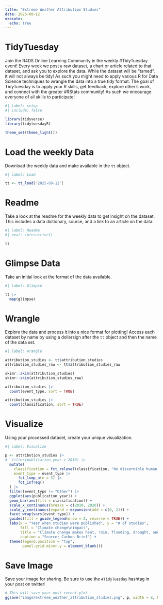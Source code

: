 ```yaml
---
title: "Extreme Weather Attribution Studies"
date: 2025-08-12
execute: 
  echo: true
---
```


# TidyTuesday

Join the R4DS Online Learning Community in the weekly #TidyTuesday event!
Every week we post a raw dataset, a chart or article related to that dataset, and ask you to explore the data.
While the dataset will be “tamed”, it will not always be tidy! As such you might need to apply various R for Data Science techniques to wrangle the data into a true tidy format.
The goal of TidyTuesday is to apply your R skills, get feedback, explore other’s work, and connect with the greater #RStats community!
As such we encourage everyone of all skills to participate!

```r
#| label: setup
#| include: false

library(tidyverse)
library(tidytuesdayR)

theme_set(theme_light())
```

# Load the weekly Data

Download the weekly data and make available in the `tt` object.

```r
#| label: Load

tt <- tt_load("2025-08-12")

```

# Readme

Take a look at the readme for the weekly data to get insight on the dataset.
This includes a data dictionary, source, and a link to an article on the data.

```r
#| label: Readme
#| eval: interactive()

tt

```

# Glimpse Data

Take an initial look at the format of the data available.

```r
#| label: Glimpse

tt |> 
  map(glimpse)
```

# Wrangle

Explore the data and process it into a nice format for plotting! Access each dataset by name by using a dollarsign after the `tt` object and then the name of the data set.

```r
#| label: Wrangle

attribution_studies <- tt$attribution_studies
attribution_studies_raw <- tt$attribution_studies_raw
```

```r
skimr::skim(attribution_studies)
skimr::skim(attribution_studies_raw)

```

```r
attribution_studies |> 
  count(event_type, sort = TRUE)

attribution_studies |> 
  count(classification, sort = TRUE)

```

# Visualize

Using your processed dataset, create your unique visualization.

```r
#| label: Visualize

p <- attribution_studies |> 
#  filter(publication_year > 2010) |> 
  mutate(
    classification = fct_relevel(classification, "No discernible human influence"),
    event_type = event_type |> 
      fct_lump_n(n = 5) |> 
      fct_infreq()
  ) |> 
  filter(event_type != "Other") |> 
  ggplot(aes(publication_year)) +
  geom_bar(aes(fill = classification)) +
  scale_x_continuous(breaks = c(2010, 2020)) +
  scale_y_continuous(expand = expansion(add = c(0, 2))) +
  facet_wrap(vars(event_type)) +
  guides(fill = guide_legend(nrow = 2, reverse = TRUE)) +
  labs(x = "Year when studies were published", y = "# of studies",
       fill = "Climate change\nimpact",
       title = "Climate change makes heat, rain, flooding, drought, and storm more severe,\nwhile it makes cold, snow, and ice less severe, studies show",
       caption = "Source; Carbon Brief") +
  theme(legend.position = "top",
        panel.grid.minor.y = element_blank())
```

# Save Image

Save your image for sharing. Be sure to use the `#TidyTuesday` hashtag in your post on twitter! 

```r

# This will save your most recent plot
ggsave("image/extreme_weather_attribution_studies.png", p, width = 8, height = 6)
```
